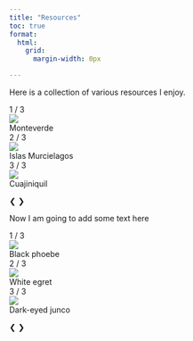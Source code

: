 ```yaml
---
title: "Resources"
toc: true 
format:
  html:
    grid:
      margin-width: 0px

---
```




Here is a collection of various resources I enjoy. 


<!-- Outer slideshow container -->
<div class="outer-slideshow-container">

<!-- Slideshow container -->
<div id="mySlides1" class="slideshow-container">

<!-- Full-width images with number and caption text -->
<div class="mySlides">
<div class="numbertext">1 / 3</div>
<img src="images/cr/forest/bridge.jpeg">
<div class="text">Monteverde</div>
</div>

<div class="mySlides">
<div class="numbertext">2 / 3</div>
<img src="images/cr/ocean/island.jpeg">
<div class="text">Islas Murcielagos</div>
</div>

<div class="mySlides">
<div class="numbertext">3 / 3</div>
<img src="images/cr/ocean/mangrove.jpeg">
<div class="text">Cuajiniquil</div>
</div>

<!-- Next and previous buttons -->
<a class="prev" onclick="plusSlides(-1)">&#10094;</a>
<a class="next" onclick="plusSlides(1)">&#10095;</a>
</div>


</div>

<!-- The dots/circles -->
<div style="text-align:center">
<span class="dot" onclick="currentSlide(1)"></span>
<span class="dot" onclick="currentSlide(2)"></span>
<span class="dot" onclick="currentSlide(3)"></span>
</div>


Now I am going to add some text here


<!-- Outer slideshow container -->
<div class="outer-slideshow-container">

<!-- Slideshow container -->
<div id="mySlides2" class="slideshow-container">

  <!-- Full-width images with number and caption text -->
<div class="mySlides">
<div class="numbertext">1 / 3</div>
<img src="images/bird/black_phoebe.jpeg">
<div class="text">Black phoebe</div>
</div>

<div class="mySlides">
<div class="numbertext">2 / 3</div>
<img src="images/bird/heron.jpeg">
<div class="text">White egret</div>
</div>

<div class="mySlides">
<div class="numbertext">3 / 3</div>
<img src="images/bird/junco.jpeg">
<div class="text">Dark-eyed junco</div>
</div>

<!-- Next and previous buttons -->
<a class="prev" onclick="plusSlides(-1)">&#10094;</a>
<a class="next" onclick="plusSlides(1)">&#10095;</a>
</div>


</div>

<!-- The dots/circles -->
<div style="text-align:center">
<span class="dot" onclick="currentSlide(1)"></span>
<span class="dot" onclick="currentSlide(2)"></span>
<span class="dot" onclick="currentSlide(3)"></span>
</div>

<script>

  var slideIndex = 1;
  showSlides(slideIndex);
  
  // Next/previous controls
  function plusSlides(n) {
    showSlides(slideIndex += n);
  }
  
  // Thumbnail image controls
  function currentSlide(n) {
    showSlides(slideIndex = n);
  }
  
  function showSlides(n) {
    var i;
    var slides = document.getElementsByClassName("mySlides");
    var dots = document.getElementsByClassName("dot");
    // Ensure the slideIndex stays within bounds
    if (n > slides.length) {slideIndex = 1; }
    if (n < 1) {slideIndex = slides.length; }
    // Hide all slides
    for (i = 0; i < slides.length; i++) {
      slides[i].style.display = "none";
    }
    // Reset all dots
    for (i = 0; i < dots.length; i++) {
      dots[i].className = dots[i].className.replace(" active", "");
    }
    // Display the current slide
    slides[slideIndex-1].style.display = "block";
    // Add active class to the current dot
    dots[slideIndex-1].className += " active";
  }

</script>
